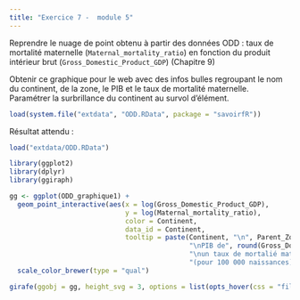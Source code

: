 ```yaml
---
title: "Exercice 7 -  module 5"
---  
```


Reprendre le nuage de point obtenu à partir des données ODD : taux de mortalité maternelle (`Maternal_mortality_ratio`) en fonction du produit intérieur brut (`Gross_Domestic_Product_GDP`) (Chapitre 9) 

Obtenir ce graphique pour le web avec des infos bulles regroupant le nom du continent, de la zone, le PIB et le taux de mortalité maternelle.  
Paramétrer la surbrillance du continent au survol d'élément.  

```r
load(system.file("extdata", "ODD.RData", package = "savoirfR"))
```  

Résultat attendu : 


```r
load("extdata/ODD.RData")
```

```r
library(ggplot2)
library(dplyr)
library(ggiraph)

gg <- ggplot(ODD_graphique1) +
  geom_point_interactive(aes(x = log(Gross_Domestic_Product_GDP),
                             y = log(Maternal_mortality_ratio),
                             color = Continent,
                             data_id = Continent,
                             tooltip = paste(Continent, "\n", Parent_Zone_libelle,
                                             "\nPIB de", round(Gross_Domestic_Product_GDP, 1),
                                             "\nun taux de mortalié maternelle de", Maternal_mortality_ratio,
                                             "(pour 100 000 naissances)"))) +
  scale_color_brewer(type = "qual")

girafe(ggobj = gg, height_svg = 3, options = list(opts_hover(css = "fill:darkblue;")))

```
